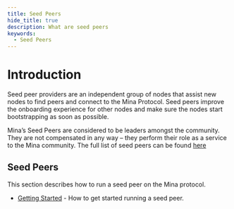 ```yaml
---
title: Seed Peers
hide_title: true
description: What are seed peers 
keywords:
  - Seed Peers
---
```



# Introduction

Seed peer providers are an independent group of nodes that assist new nodes to find peers and connect to the Mina Protocol. Seed peers improve the onboarding experience for other nodes and make sure the nodes start bootstrapping as soon as possible.

Mina’s Seed Peers are considered to be leaders amongst the community. They are not compensated in any way – they perform their role as a service to the Mina community. The full list of seed peers can be found [here](https://minaprotocol.com/ja/blog/seed-peer-providers-program)


## Seed Peers

This section describes how to run a seed peer on the Mina protocol.

- [Getting Started](seed-peers/getting-started) - How to get started running a seed peer.